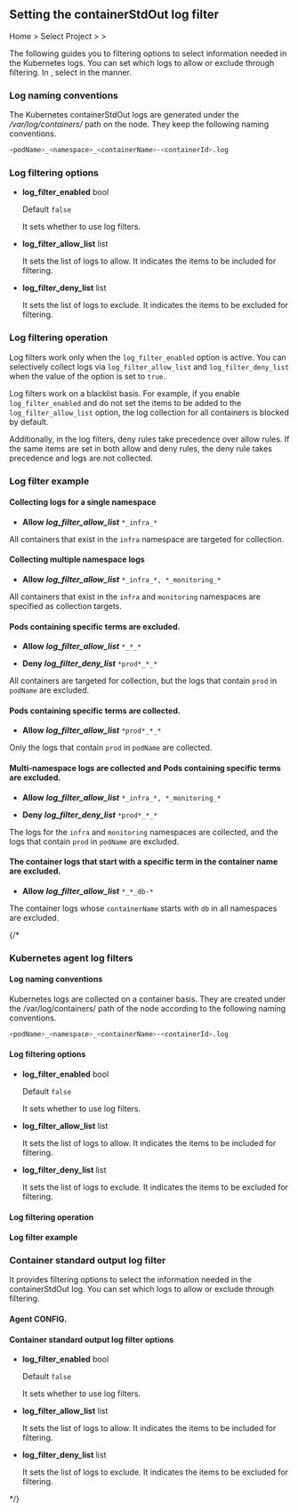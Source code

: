 ## Setting the containerStdOut log filter

Home &gt; Select Project &gt; <Cmdname sid="side_management" className="uitext" /> &gt; <Cmdname sid="side_agentSetting" className="uitext" />

The following guides you to filtering options to select information needed in the Kubernetes logs. You can set which logs to allow or exclude through filtering. In <Cmdname sid="side_agentSetting" className="uitext" />, select <Cmdname sid="direct_input" className="uitext" /> in the <Cmdname sid="write_options" className="uitext" /> manner.

<ImgLang img='k8s-log-filter-settings.png' desc='Kubernetes log filter setting' />

### Log naming conventions

The Kubernetes containerStdOut logs are generated under the */var/log/containers/* path on the node. They keep the following naming conventions.

```bash
<podName>_<namespace>_<containerName>-<containerId>.log
```

### Log filtering options

- **log_filter_enabled** <span class='type'>bool</span>

  Default `false`

  It sets whether to use log filters. 

- **log_filter_allow_list** <span class='type'>list</span>

  It sets the list of logs to allow. It indicates the items to be included for filtering. 

- **log_filter_deny_list** <span class='type'>list</span>

  It sets the list of logs to exclude. It indicates the items to be excluded for filtering. 

### Log filtering operation

Log filters work only when the `log_filter_enabled` option is active. You can selectively collect logs via `log_filter_allow_list` and `log_filter_deny_list` when the value of the option is set to `true`. 

Log filters work on a blacklist basis. For example, if you enable `log_filter_enabled` and do not set the items to be added to the `log_filter_allow_list` option, the log collection for all containers is blocked by default. 

Additionally, in the log filters, deny rules take precedence over allow rules. If the same items are set in both allow and deny rules, the deny rule takes precedence and logs are not collected.

### Log filter example

#### Collecting logs for a single namespace

- **Allow** ***log_filter_allow_list*** `*_infra_*`

All containers that exist in the `infra` namespace are targeted for collection.

#### Collecting multiple namespace logs

- **Allow** ***log_filter_allow_list*** `*_infra_*, *_monitoring_*`

All containers that exist in the `infra` and `monitoring` namespaces are specified as collection targets.

#### Pods containing specific terms are excluded.

- **Allow** ***log_filter_allow_list*** `*_*_*`

- **Deny** ***log_filter_deny_list*** `*prod*_*_*`

All containers are targeted for collection, but the logs that contain `prod` in `podName` are excluded.

#### Pods containing specific terms are collected.

- **Allow** ***log_filter_allow_list*** `*prod*_*_*`

Only the logs that contain `prod` in `podName` are collected.

#### Multi-namespace logs are collected and Pods containing specific terms are excluded.

- **Allow** ***log_filter_allow_list*** `*_infra_*, *_monitoring_*`

- **Deny** ***log_filter_deny_list*** `*prod*_*_*`

The logs for the `infra` and `monitoring` namespaces are collected, and the logs that contain `prod` in `podName` are excluded.

#### The container logs that start with a specific term in the container name are excluded.

- **Allow** ***log_filter_allow_list*** `*_*_db-*`

The container logs whose `containerName` starts with `db` in all namespaces are excluded.

{/\* 

### Kubernetes agent log filters

#### Log naming conventions

Kubernetes logs are collected on a container basis. They are created under the /var/log/containers/ path of the node according to the following naming conventions.

```bash
<podName>_<namespace>_<containerName>-<containerId>.log
```

#### Log filtering options

- **log_filter_enabled** <span class='type'>bool</span>

  Default `false`

  It sets whether to use log filters. 

- **log_filter_allow_list** <span class='type'>list</span>

  It sets the list of logs to allow. It indicates the items to be included for filtering. 

- **log_filter_deny_list** <span class='type'>list</span>

  It sets the list of logs to exclude. It indicates the items to be excluded for filtering. 

#### Log filtering operation

#### Log filter example

### Container standard output log filter

It provides filtering options to select the information needed in the containerStdOut log. You can set which logs to allow or exclude through filtering. 

#### Agent CONFIG.

<Cmdname sid="side_agentSetting" className="uitext" />

#### Container standard output log filter options

- **log_filter_enabled** <span class='type'>bool</span>

  Default `false`

  It sets whether to use log filters. 

- **log_filter_allow_list** <span class='type'>list</span>

  It sets the list of logs to allow. It indicates the items to be included for filtering. 

- **log_filter_deny_list** <span class='type'>list</span>

  It sets the list of logs to exclude. It indicates the items to be excluded for filtering.  

\*/}
